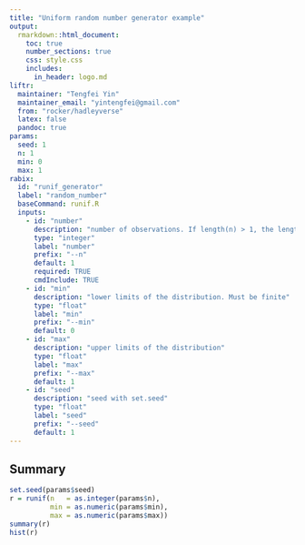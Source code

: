 ```yaml
---
title: "Uniform random number generator example"
output:
  rmarkdown::html_document:
    toc: true
    number_sections: true
    css: style.css
    includes:
      in_header: logo.md
liftr:
  maintainer: "Tengfei Yin"
  maintainer_email: "yintengfei@gmail.com"
  from: "rocker/hadleyverse"
  latex: false
  pandoc: true
params:
  seed: 1
  n: 1
  min: 0
  max: 1
rabix:
  id: "runif_generator"
  label: "random_number"
  baseCommand: runif.R
  inputs: 
    - id: "number"
      description: "number of observations. If length(n) > 1, the length is taken to be the number required "
      type: "integer"
      label: "number"
      prefix: "--n"
      default: 1
      required: TRUE 
      cmdInclude: TRUE
    - id: "min"
      description: "lower limits of the distribution. Must be finite"
      type: "float"
      label: "min"
      prefix: "--min"
      default: 0
    - id: "max"
      description: "upper limits of the distribution"
      type: "float"
      label: "max"
      prefix: "--max"
      default: 1
    - id: "seed"
      description: "seed with set.seed"
      type: "float"
      label: "seed"
      prefix: "--seed"
      default: 1
---
```


## Summary
```r
set.seed(params$seed)
r = runif(n   = as.integer(params$n), 
          min = as.numeric(params$min), 
          max = as.numeric(params$max))
summary(r)
hist(r)
```
